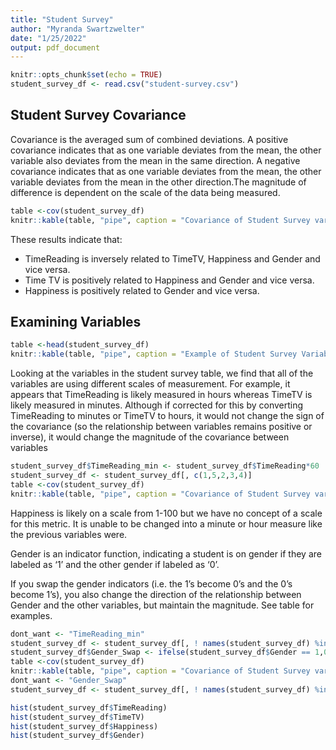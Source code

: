 ```yaml
---
title: "Student Survey"
author: "Myranda Swartzwelter"
date: "1/25/2022"
output: pdf_document
---
```


```r
knitr::opts_chunk$set(echo = TRUE)
student_survey_df <- read.csv("student-survey.csv")
```

## Student Survey Covariance 

Covariance is the averaged sum of combined deviations. A positive covariance indicates that as one variable deviates from the mean, the other variable also deviates from the mean in the same direction. A negative covariance indicates that as one variable deviates from the mean, the other variable deviates from the mean in the other direction.The magnitude of difference is dependent on the scale of the data being measured.

```r
table <-cov(student_survey_df)
knitr::kable(table, "pipe", caption = "Covariance of Student Survey variables")
```

These results indicate that:

* TimeReading is inversely related to TimeTV, Happiness and Gender and vice versa.
* Time TV is positively related to Happiness and Gender and vice versa.
* Happiness is positively related to Gender and vice versa.


## Examining Variables

```r
table <-head(student_survey_df)
knitr::kable(table, "pipe", caption = "Example of Student Survey Variables")
```

Looking at the variables in the student survey table, we find that all of the variables are using different scales of measurement. For example, it appears that TimeReading is likely measured in hours whereas TimeTV is likely measured in minutes. Although if corrected for this by converting TimeReading to minutes or TimeTV to hours,  it would not change the sign of the covariance (so the relationship between variables remains positive or inverse), it would change the magnitude of the covariance between variables

```r
student_survey_df$TimeReading_min <- student_survey_df$TimeReading*60
student_survey_df <- student_survey_df[, c(1,5,2,3,4)]
table <-cov(student_survey_df)
knitr::kable(table, "pipe", caption = "Covariance of Student Survey variables")
```

Happiness is likely on a scale from 1-100 but we have no concept of a scale for this metric. It is unable to be changed into a minute or hour measure like the previous variables were.

Gender is an indicator function, indicating a student is on gender if they are labeled as '1' and the other gender if labeled as '0'.

If you swap the gender indicators (i.e. the 1's become 0's and the 0's become 1's), you also change the direction of the relationship between Gender and the other variables, but maintain the magnitude. See table for examples.


```r
dont_want <- "TimeReading_min"
student_survey_df <- student_survey_df[, ! names(student_survey_df) %in% dont_want, drop=FALSE]
student_survey_df$Gender_Swap <- ifelse(student_survey_df$Gender == 1,0 , 1)
table <-cov(student_survey_df)
knitr::kable(table, "pipe", caption = "Covariance of Student Survey variables")
dont_want <- "Gender_Swap"
student_survey_df <- student_survey_df[, ! names(student_survey_df) %in% dont_want, drop=FALSE]

hist(student_survey_df$TimeReading)
hist(student_survey_df$TimeTV)
hist(student_survey_df$Happiness)
hist(student_survey_df$Gender)
```




